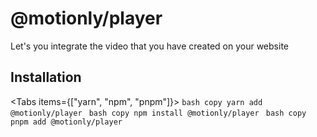 # @motionly/player

Let's you integrate the video that you have created on your website

## Installation


<Tabs items={["yarn", "npm", "pnpm"]}>
  <Tab>```bash copy yarn add @motionly/player ```</Tab>
  <Tab>```bash copy npm install @motionly/player ```</Tab>
  <Tab>```bash copy pnpm add @motionly/player ```</Tab>
</Tabs>
